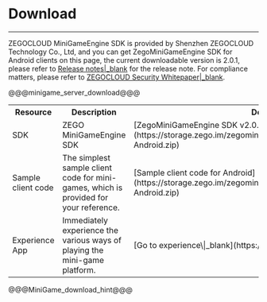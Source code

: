 # Download

---
ZEGOCLOUD MiniGameEngine SDK is provided by Shenzhen ZEGOCLOUD Technology Co., Ltd, and you can get ZegoMiniGameEngine SDK for Android clients on this page, the current downloadable version is 2.0.1, please refer to [Release notes\|_blank](!ZegoMiniGameEngine-Release_Notes) for the release note. For compliance matters, please refer to [ZEGOCLOUD Security Whitepaper\|_blank](!Security_Relevant_public-Security_whitepaper).


<table>
  
<tbody><tr>
<th>Resource</th>
<th>Description</th>
<th>Download URL</th>
<th>References</th>
</tr>
<tr>
<td>SDK</td>
<td>ZEGO MiniGameEngine SDK</td>
<td>[ZegoMiniGameEngine SDK v2.0.1](https://storage.zego.im/zegominigame/SDK/ZegoMiniGameEngine-Android.zip)</td>
<td>[Integrate SDKs|_blank](!ZegoMiniGameEngine-Integrate_SDK)</td>
</tr>
<tr>
<tr>
<td>Sample client code</td>
<td>The simplest sample client code for mini-games, which is provided for your reference.</td>
<td>[Sample client code for Android](https://storage.zego.im/zegominigame/SDK/ZegoMiniGameEngineDemoSrc-Android.zip)</td>
<td>[Run the sample client code for Android|_blank](!ZegoMiniGameEngine-run_sample_codes#2)</td>
</tr>@@@minigame_server_download@@@
<tr>
<td>Experience App</td>
<td>Immediately experience the various ways of playing the mini-game platform. </td>
<td>[Go to experience\|_blank](https://www.zegocloud.com/demo-apps)</td>
<td>[Experience App\|_blank](!ZegoMiniGameEngine-DownloadDemo)</td>
</tr>
</tbody></table>
@@@MiniGame_download_hint@@@
